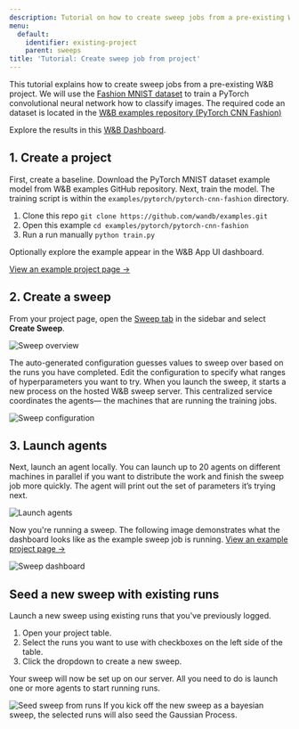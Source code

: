 ```yaml
---
description: Tutorial on how to create sweep jobs from a pre-existing W&B project.
menu:
  default:
    identifier: existing-project
    parent: sweeps
title: 'Tutorial: Create sweep job from project'
---
```


This tutorial explains how to create sweep jobs from a pre-existing W&B project. We will use the [Fashion MNIST dataset](https://github.com/zalandoresearch/fashion-mnist) to train a PyTorch convolutional neural network how to classify images. The required code an dataset is located in the [W&B examples repository (PyTorch CNN Fashion)](https://github.com/wandb/examples/tree/master/examples/pytorch/pytorch-cnn-fashion)

Explore the results in this [W&B Dashboard](https://app.wandb.ai/carey/pytorch-cnn-fashion).

## 1. Create a project

First, create a baseline. Download the PyTorch MNIST dataset example model from W&B examples GitHub repository. Next, train the model. The training script is within the `examples/pytorch/pytorch-cnn-fashion` directory.

1. Clone this repo `git clone https://github.com/wandb/examples.git`
2. Open this example `cd examples/pytorch/pytorch-cnn-fashion`
3. Run a run manually `python train.py`

Optionally explore the example appear in the W&B App UI dashboard.

[View an example project page →](https://app.wandb.ai/carey/pytorch-cnn-fashion)

## 2. Create a sweep

From your project page, open the [Sweep tab](./sweeps-ui) in the sidebar and select **Create Sweep**.

<Frame>
    <img src="/images/sweeps/sweep1.png" alt="Sweep overview"  />
</Frame>

The auto-generated configuration guesses values to sweep over based on the runs you have completed. Edit the configuration to specify what ranges of hyperparameters you want to try. When you launch the sweep, it starts a new process on the hosted W&B sweep server. This centralized service coordinates the agents— the machines that are running the training jobs.

<Frame>
    <img src="/images/sweeps/sweep2.png" alt="Sweep configuration"  />
</Frame>

## 3. Launch agents

Next, launch an agent locally. You can launch up to 20 agents on different machines in parallel if you want to distribute the work and finish the sweep job more quickly. The agent will print out the set of parameters it’s trying next.

<Frame>
    <img src="/images/sweeps/sweep3.png" alt="Launch agents"  />
</Frame>

Now you're running a sweep. The following image demonstrates what the dashboard looks like as the example sweep job is running. [View an example project page →](https://app.wandb.ai/carey/pytorch-cnn-fashion)

<Frame>
    <img src="/images/sweeps/sweep4.png" alt="Sweep dashboard"  />
</Frame>

## Seed a new sweep with existing runs

Launch a new sweep using existing runs that you've previously logged.

1. Open your project table.
2. Select the runs you want to use with checkboxes on the left side of the table.
3. Click the dropdown to create a new sweep.

Your sweep will now be set up on our server. All you need to do is launch one or more agents to start running runs.

<Frame>
    <img src="/images/sweeps/tutorial_sweep_runs.png" alt="Seed sweep from runs"  />
</Frame>

<Note>
If you kick off the new sweep as a bayesian sweep, the selected runs will also seed the Gaussian Process.
</Note>